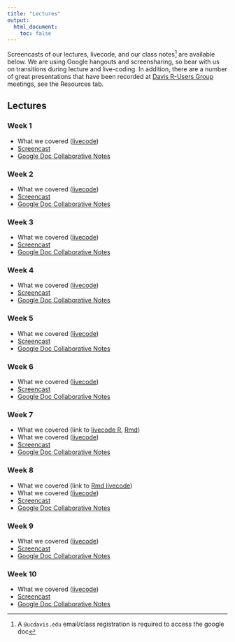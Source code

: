 ```yaml
---
title: "Lectures"
output:
  html_document:
    toc: false
---
```


Screencasts of our lectures, livecode, and our class notes^[A `@ucdavis.edu` email/class registration is required to access the google doc] are available below. We are using Google hangouts and screensharing, so bear with us on transitions during lecture and live-coding. In addition, there are a number of great presentations that have been recorded at [Davis R-Users Group](http://d-rug.github.io/) meetings, see the Resources tab.

## Lectures {.tabset .tabset-fade}

### Week 1

* What we covered (<a href="https://www.dl.dropboxusercontent.com/s/2vuarabxik00y57/Week_1_LiveCode.R?dl=0" target="_blank">livecode</a>)
* <a href="" target="_blank">Screencast</a>
* <a href="https://docs.google.com/document/d/1BRTOps1dZ_2VFRIPRwV2GoNHr3coI9XCXYXttJQdc4E/edit?usp=sharing" target="_blank">Google Doc Collaborative Notes</a>

### Week 2

* What we covered (<a href="" target="_blank">livecode</a>)
* <a href="" target="_blank">Screencast</a>
* <a href="" target="_blank">Google Doc Collaborative Notes</a>

### Week 3

* What we covered (<a href="" target="_blank">livecode</a>)
* <a href="" target="_blank">Screencast</a>
* <a href="" target="_blank">Google Doc Collaborative Notes</a>

### Week 4

* What we covered (<a href="" target="_blank">livecode</a>)
* <a href="" target="_blank">Screencast</a>
* <a href="" target="_blank">Google Doc Collaborative Notes</a>

### Week 5

* What we covered (<a href="" target="_blank">livecode</a>)
* <a href="" target="_blank">Screencast</a>
* <a href="" target="_blank">Google Doc Collaborative Notes</a>

### Week 6

* What we covered (<a href="" target="_blank">livecode</a>)
* <a href="" target="_blank">Screencast</a>
* <a href="" target="_blank">Google Doc Collaborative Notes</a>

### Week 7

* What we covered (link to [livecode R](), [Rmd]())
* What we covered (<a href="" target="_blank">livecode</a>)
* <a href="" target="_blank">Screencast</a>
* <a href="" target="_blank">Google Doc Collaborative Notes</a>


### Week 8

* What we covered (link to [Rmd livecode]())
* What we covered (<a href="" target="_blank">livecode</a>)
* <a href="" target="_blank">Screencast</a>
* <a href="" target="_blank">Google Doc Collaborative Notes</a>


### Week 9

* What we covered (<a href="" target="_blank">livecode</a>)
* <a href="" target="_blank">Screencast</a>
* <a href="" target="_blank">Google Doc Collaborative Notes</a>


### Week 10

* What we covered (<a href="" target="_blank">livecode</a>)
* <a href="" target="_blank">Screencast</a>
* <a href="" target="_blank">Google Doc Collaborative Notes</a>

